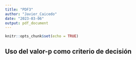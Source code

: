 ```yaml
---
title: "PDF3"
author: "Javier_Caicedo"
date: "2023-03-06"
output: pdf_document
---
```


```r
knitr::opts_chunk$set(echo = TRUE)
```

## Uso del valor-p como criterio de decisión


